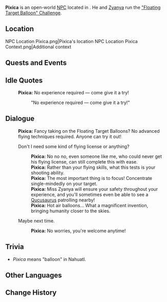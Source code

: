 {{Meta
<!-- Remove this template after adding the missing info -->
|missing_NPC_profile  = yes
}}
{{Character Infobox
|type             = Open-World NPC
|image            = NPC Pixica.png
|realname         = <!-- Optional, if different from in-game name -->
|deceased         = <!-- Past (for deceased prior to events of the game) or free response -->
|region           = Natlan
|location         = Natlan
|affiliation      = Flower-Feather Clan
|title            = Hot Air Balloon Administrator

|ancestry         = <!-- Clan/family -->
|father           = 
|mother           = 
|spouse           = 
|sibling          = 
|child            = 
|relative         = 

|voiceEN          = 
|voiceCN          = 
|voiceJP          = 
|voiceKR          = 
|dialoguereward   = 
}}
'''Pixica''' is an open-world [[NPC]] located in {{Location|"Flower-Feather Clan"}}. He and [[Zyanya]] run the [["Floating Target Balloon" Challenge]].
<!-- Following a certain dialogue branch for the first time gives the player AMOUNT_AS_WORD [[Item]]. -->

==Location==
<gallery>
NPC Location Pixica.png|Pixica's location
NPC Location Pixica Context.png|Additional context
</gallery>
<!--
==Profile==
Detailed story/lore information goes here.
''(To be added.)''

===Appearance===
Keep appearance section short and concise. Limit to 2 paragraphs with 3-4 sentences each.
''(To be added.)''
-->
==Quests and Events==
{{Quests and Events}}

==Idle Quotes==
{{Dialogue Start}}
:{{DIcon|Idle}} '''Pixica:''' No experience required &mdash; come give it a try!
::{{A|VO Pixica 01.ogg}} "No experience required &mdash; come give it a try!"
{{Dialogue End}}

==Dialogue==
{{Dialogue Start}}
:'''Pixica:''' Fancy taking on the Floating Target Balloons? No advanced flying techniques required. Anyone can try it out!
:{{DIcon}} Don't I need some kind of flying license or anything?
::'''Pixica:''' No no no, even someone like me, who could never get his flying license, can still complete this with ease.
::'''Pixica:''' Rather than your flying skills, what this tests is your shooting ability.
::'''Pixica:''' The most important thing is to focus! Concentrate single-mindedly on your target.
::'''Pixica:''' Miss Zyanya will ensure your safety throughout your experience, and you'll sometimes even be able to see a [[Qucusaurus]] patrolling nearby!
::'''Pixica:''' Hot air balloons... What a magnificent invention, bringing humanity closer to the skies.
:{{DIcon}} Maybe next time.
::'''Pixica:''' No worries, you're welcome anytime!
{{Dialogue End}}

==Trivia==
* ''Pixica'' means "balloon" in Nahuatl.
==Other Languages==
{{Other Languages|default_hidden=1
|en      = Pixica
|zhs     = 皮希加
|zhs_rm  = Píxījiā
|zht     = 皮希加
|zht_rm  = Píxījiā
|ja      = ピシカ
|ja_rm   = Pishika
|ko      = 피시카
|es      = Pixica
|fr      = Pixica
|ru      = Пишика
|th      = Pixica
|vi      = Pixica
|de      = Pixica
|id      = Pixica
|pt      = Pixica
|tr      = Pixica
|it      = Pixica
}}

==Change History==
{{Change History|5.2}}
<!--
==References==
{{Reflist}}
-->